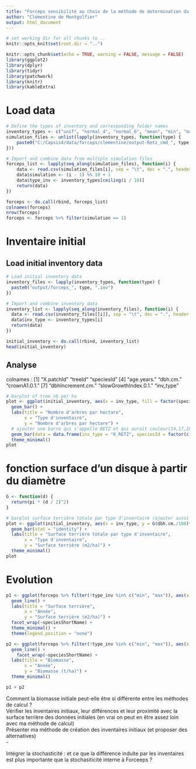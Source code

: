 ```yaml
---
title: "Forceps sensibilité au choix de la méthode de determination du diamètre"
author: "Clémentine de Montgolfier"
output: html_document
---
```


```r
# set working dir for all chunks to ..
knitr::opts_knit$set(root.dir = "..")
```

```r
knitr::opts_chunk$set(echo = TRUE, warning = FALSE, message = FALSE)
library(ggplot2)
library(dplyr)
library(tidyr)
library(patchwork)
library(knitr)
library(kableExtra)
```

# Load data

```r
# Define the types of inventory and corresponding folder names
inventory_types <- c("unif", "normal_4", "normal_6", "mean", "min", "max")
simulation_files <- unlist(lapply(inventory_types, function(type) {
    paste0("C:/Capsis4/data/forceps/clementine/output-Retz_cmd_", type, ".txt/forceps.climate.bern_forceps_", type, ".inv_simulation_", 1:10, "productivityScene.txt")
}))

# Import and combine data from multiple simulation files
forceps_list <- lapply(seq_along(simulation_files), function(i) {
    data <- read.csv(simulation_files[i], sep = "\t", dec = ".", header = TRUE, stringsAsFactors = FALSE, skip = 10)
    data$simulation <- (i - 1) %% 10 + 1
    data$type_inv <- inventory_types[ceiling(i / 10)]
    return(data)
})

forceps <- do.call(rbind, forceps_list)
colnames(forceps)
nrow(forceps)
forceps <- forceps %>% filter(simulation == 1)
```

# Inventaire initial

## Load initial inventory data

```r
# Load initial inventory data
inventory_files <- lapply(inventory_types, function(type) {
  paste0("output/forceps_", type, ".inv")
})

# Import and combine inventory data
inventory_list <- lapply(seq_along(inventory_files), function(i) {
  data <- read.csv(inventory_files[[i]], sep = "\t", dec = ".", header = TRUE, stringsAsFactors = FALSE, skip = 5)
  data$inv_type <- inventory_types[i]
  return(data)
})

initial_inventory <- do.call(rbind, inventory_list)
head(initial_inventory)
```

## Analyse

colnames : 
[1] "X.patchId"            "treeId"               "speciesId"
[4] "age.years."           "dbh.cm."              "crownA1.0.1."
[7] "dbhIncrement.cm."     "slowGrowthIndex.0.1." "inv_type"

```r
# barplot of tree nb per ha
plot <- ggplot(initial_inventory, aes(x = inv_type, fill = factor(speciesId))) +
  geom_bar() +
  labs(title = "Nombre d'arbres par hectare",
       x = "Type d'inventaire",
       y = "Nombre d'arbres par hectare") +
  # ajouter une barre qui s'appelle RETZ et qui aurait couleur(14,17,20,23) pour les valeurs c(25/20, 60/20, 3/20, 10/20)
  geom_bar(data = data.frame(inv_type = "0_RETZ", speciesId = factor(c("14", "17", "20", "23"), levels = c(14, 17, 20, 23)), n = c(25/5, 60/5, 3/5, 10/5)), aes(y = n), stat = "identity") +
  theme_minimal()
plot
```

# fonction surface d'un disque à partir du diamètre


```r
G <- function(d) {
  return(pi * (d / 2)^2)
}

# barplot surface terrière totale par type d'inventaire (ajouter aussi une barre par espèce)
plot <- ggplot(initial_inventory, aes(x = inv_type, y = G(dbh.cm./100)*10, fill = factor(speciesId))) +
  geom_bar(stat = "identity") +
  labs(title = "Surface terrière totale par type d'inventaire",
       x = "Type d'inventaire",
       y = "Surface terrière (m2/ha)") +
  theme_minimal()
plot
```

# Evolution

```r
p1 <- ggplot(forceps %>% filter(!type_inv %in% c("min", "max")), aes(x = X.date, y = adultTreeBasalArea_m2_ha, color = type_inv)) +
  geom_line() +
  labs(title = "Surface terrière",
       x = "Année",
       y = "Surface terrière (m2/ha)") +
  facet_wrap(~speciesShortName) +
  theme_minimal() +
  theme(legend.position = "none")

p2 <- ggplot(forceps %>% filter(!type_inv %in% c("min", "max")), aes(x = X.date, y = adultTreeBiomass_t_ha, color = type_inv)) +
  geom_line() +
    facet_wrap(~speciesShortName) +
  labs(title = "Biomasse",
       x = "Année",
       y = "Biomasse (t/ha)") +
  theme_minimal()

p1 + p2
```

Comment la biomasse initiale peut-elle être si différente entre les méthodes de calcul ?  
Vérifier les inventaires initiaux, leur différences et leur proximité avec la surface terrière des données initiales (en vrai on peut en être assez loin avec ma méthode de calcul)  
Présenter ma méthode de création des inventaires initiaux (et proposer des alternatives)  
- 

Intégrer la stochasticité : et ce que la différence induite par les inventaires est plus importante que la stochasiticité interne à Forceeps ?